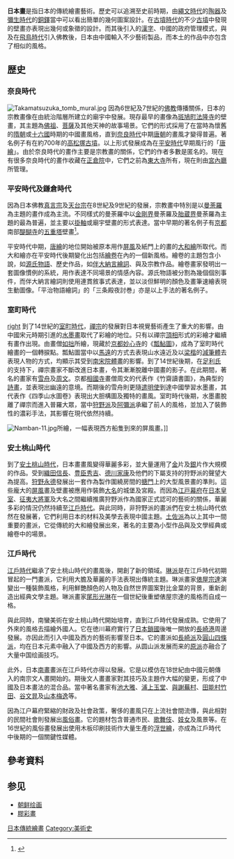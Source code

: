 {{Otheruses|膠彩畫|subject=日本傳統的繪畫藝術|other=別稱為「日本畫」的一類東亞傳統繪畫}}
{{onesource|time=2017-12-01T03:55:36+00:00}}
{{refimprove|time=2017-12-01T03:55:36+00:00}}
'''日本畫'''是指日本的傳統繪畫藝術。歷史可以追溯至史前時期，由[[繩文時代|繩文時代]]的[[陶器|陶器]]及[[彌生時代|彌生時代]]的[[銅鐸|銅鐸]]當中可以看出簡單的幾何圖案設計。在[[古墳時代|古墳時代]]的不少[[古墳|古墳]]中發現的壁畫亦表現出幾何或象徵的設計。而其後引入的[[日文漢字|漢字]]、中國的政府管理模式，與及在[[飛鳥時代|飛鳥時代]]引入佛教後，日本由中國輸入不少藝術製品，而本土的作品中亦包含了相似的風格。

==歴史==
===奈良時代===
[[File:Takamatsuzuka_tomb_mural.jpg|thumb]]
因為6世紀及7世紀的[[佛教|佛教]]傳播關係，日本的宗教畫像在由統治階層所建立的廟宇中發展。現存最早的畫像為[[斑鳩町|斑鳩町]][[法隆寺|法隆寺]]的壁畫，其主題為[[佛祖|佛祖]]、[[菩薩|菩薩]]及其他天神的故事場景。它們的形式採用了在當時為懷舊的[[隋朝|隋朝]]或[[十六國|十六國]]時期的中國畫風格，直到[[奈良時代|奈良時代]]中期[[唐朝|唐朝]]的畫風才變得普遍。著名例子有在約700年的[[高松塚古墳|高松塚古墳]]。以上形式發展成為在[[平安時代|平安時代]]早期風行的「[[唐繪|唐繪]]」。由於奈良時代的畫作主要是宗教畫的關係，它們的作者多數是匿名的。現在有很多奈良時代的畫作收藏在[[正倉院|正倉院]]中，它們之前為[[東大寺|東大寺]]所有，現在則由[[宮內廳|宮內廳]]所管理。

===平安時代及鎌倉時代===
因為日本佛教[[真言宗|真言宗]]及[[天台宗|天台宗]]在8世紀及9世紀的發展，宗教畫中特別是以[[曼荼羅|曼荼羅]]為主題的畫作成為主流。不同樣式的曼荼羅中以[[金剛界|金剛界]]曼荼羅及[[胎蔵界|胎蔵界]]曼荼羅為主題的最為普遍，並主要以[[掛軸|掛軸]]或廟宇壁畫的形式表達。當中早期的著名例子有[[京都|京都]]南部[[醍醐寺|醍醐寺]]的[[五重塔|五重塔]]壁畫<ref>{{cite web|url=http://www.daigoji.or.jp/history/history_engi_c.html|title=世界遗产　京都　醍醐寺：简略由来|accessdate=2008-12-20|archive-date=2020-09-18|archive-url=https://web.archive.org/web/20200918205947/https://www.daigoji.or.jp/history/history_engi_c.html|dead-url=no}}</ref>。

平安時代中期，[[唐繪|唐繪]]的地位開始被原本用作[[屏風|屏風]]及紙門上的畫的[[大和繪|大和繪]]所取代。而大和繪亦在平安時代後期變化出包括[[繪卷|繪卷]]在內的一個新風格。繪卷的主題包含小說，如[[源氏物語|源氏物語]]、歷史作品，如[[伴大納言繪詞|伴大納言繪詞]]、與及宗教作品。繪卷畫家發明出一套圖像慣例的系統，用作表達不同場景的情感內容。源氏物語被分割為幾個個別事件，而伴大納言繪詞則使用連貫敘事式表達，並以淡但鮮明的顏色及畫筆速繪表現生動圖像。「平治物語繪詞」的「三条殿夜討巻」亦是以上手法的著名例子。

===室町時代===
[[image:Hyônen_zu_by_Josetsu.jpg|right]]
到了14世紀的[[室町時代|室町時代]]，[[禪宗|禪宗]]的發展對日本視覺藝術產生了重大的影響。由中國宋元時期引進的[[水墨畫|水墨畫]]取代了彩繪的地位。只有以禪宗[[頂相|頂相]]形式的彩繪才繼續有畫作出現。由畫僧[[如拙|如拙]]所繪，現藏於[[京都|京都]][[妙心寺|妙心寺]]的《[[瓢鮎圖|瓢鮎圖]]》，成為了室町時代繪畫的一個轉捩點。瓢鮎圖當中以[[馬遠|馬遠]]的方式去表現山水遠近及以[[梁楷|梁楷]]的[[減筆體|減筆體]]去表現人物的方式，均顯示其受到[[南宋|南宋]][[院體畫|院體畫]]的影響。到了14世紀後期，在[[足利氏|足利氏]]的支持下，禪宗畫家不斷改進日本畫，令其漸漸脫離中國畫的影子。在此期間，著名的畫家有[[雪舟|雪舟]]及[[周文|周文]]。京都[[相國寺|相國寺]]畫僧周文的代表作《竹齋讀書圖》，為典型的[[詩畫|詩畫]]，並表現出幽遠的意境。而期後的雪舟則更隨[[遣明使|遣明使]]到達中國學習水墨畫，其代表作《四季山水圖卷》表現出大胆構圖及獨特的畫風。室町時代後期，水墨畫脫離了禪宗而進入普羅大眾，當中[[狩野派|狩野派]]及[[阿彌派|阿彌派]]承繼了前人的風格，並加入了裝飾性的濃彩手法，其影響在現代依然持續。

[[Image:Namban-11.jpg|right]]所繪，一幅表現西方船隻到來的屏風畫。]]

===安土桃山時代===
到了[[安土桃山時代|安土桃山時代]]，日本畫畫風變得華麗多彩，並大量運用了[[金|金]]片及[[銀|銀]]片作大規模的作品。受到[[織田信長|織田信長]]、[[豊臣秀吉|豊臣秀吉]]、[[德川家康|德川家康]]及他們的下屬支持的狩野派的聲望大為提高。[[狩野永德|狩野永德]]發展出一套作為製作圍繞房間的[[搪門|搪門]]上的大型風景畫的準則。這些龐大的[[屏風|屏風]]畫及壁畫被應用作裝飾[[大名_(稱謂)|大名]]的城堡及宮殿。而因為[[江戸幕府|江戸幕府]]在[[日本皇室|日本皇室]]、[[征夷大將軍|征夷大將軍]]及大名之間繼續推廣狩野派作為國家正式認可的藝術的關係，華麗多彩的情況仍然持續至[[江戶時代|江戶時代]]。與此同時，非狩野派的畫派們在安土桃山時代依然在發展著，它們利用日本的材料及美學去表現中國主題。[[土佐派|土佐派]]為以上其中一間重要的畫派，它從傳統的大和繪發展出來，著名的主要為小型作品與及文學經典或繪卷中的場景。

===江戶時代===
[[江戶時代|江戶時代]]繼承了安土桃山時代的畫風後，開創了新的領域。[[琳派|琳派]]是在江戶時代初期冒起的一門畫派，它利用大膽及華麗的手法表現出傳統主題。琳派畫家[[俵屋宗達|俵屋宗達]]演變出一種裝飾風格，利用鮮艷顏色的人物及自然世界圖案對比金葉的背景，重新創造出經典文學主題。琳派畫家[[尾形光琳|尾形光琳]]在一個世紀後重塑俵屋宗達的風格而自成一格。

與此同時，南蠻美術在安土桃山時代開始培育，直到江戶時代發展成熟。它使用了外來的風格去描繪外國人。它在徳川幕府實行了[[日本鎖國|日本鎖國]]後唯一開放的[[長崎港|長崎港]]周邊發展。亦因此而引入中國及西方的藝術影響至日本。它的畫派如[[長崎派|長崎派]]及[[圓山四條派|圓山四條派]]，均在日本元素中融入了中國及西方的影響。从圆山派发展而来的[[原派|原派]]亦融合了大量中国绘画技巧。

此外，日本[[南畫|南畫]]畫派在江戶時代亦得以發展。它是以模仿在18世紀由中國元朝傳入的南宗文人畫開始的。期後文人畫畫家對其技巧及主題作大幅的變更，形成了中國及日本畫法的混合品。當中著名畫家有[[池大雅|池大雅]]、[[浦上玉堂|浦上玉堂]]、[[與謝蕪村|與謝蕪村]]、[[田能村竹田|田能村竹田]]、[[谷文晁|谷文晁]]及[[山本梅逸|山本梅逸]]等。

因為江户幕府緊縮的財政及社會政策，奢侈的畫風只在上流社會間流傳，與此相對的民間社會則發展出[[風俗畫|風俗畫]]。它的題材包含普通市民、[[歌舞伎|歌舞伎]]、[[妓女|妓女]]及風景等。在16世紀的風俗畫發展出使用木板印刷技術作大量生產的[[浮世繪|浮世繪]]，亦成為江戶時代中後期的一個關鍵性媒體。

== 參考資料 ==
{{reflist|1}}

==参见==
*[[朝鲜绘画|朝鲜绘画]]
*[[膠彩畫|膠彩畫]]
[[Category:日本傳統繪畫|]]
[[Category:美術史|Category:美術史]]